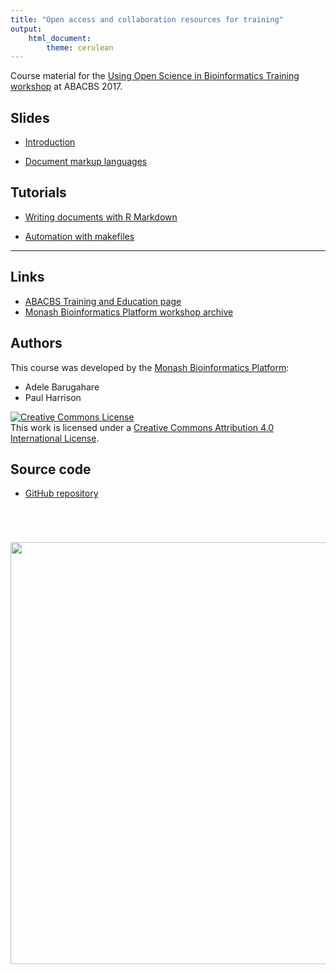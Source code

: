 ```yaml
---
title: "Open access and collaboration resources for training"
output:
    html_document:
        theme: cerulean
---
```


Course material for the [Using Open Science in Bioinformatics Training workshop](https://www.abacbs.org/conference-workshops) at ABACBS 2017.

## Slides

* [Introduction](slides/introduction.html)

* [Document markup languages](slides/markup.html)

## Tutorials

* [Writing documents with R Markdown](topics/rmarkdown.html)

* [Automation with makefiles](topics/automation.html)

---

## Links

* [ABACBS Training and Education page](https://www.abacbs.org/trainers/)
* [Monash Bioinformatics Platform workshop archive](http://bioinformatics.erc.monash.edu/training/workshop-archive)

## Authors

This course was developed by the [Monash Bioinformatics Platform](http://bioinformatics.erc.monash.edu):

* Adele Barugahare
* Paul Harrison

<a rel="license" href="http://creativecommons.org/licenses/by/4.0/"><img alt="Creative Commons License" style="border-width:0" src="images/CC-BY.png" /></a><br />This work is licensed under a <a rel="license" href="http://creativecommons.org/licenses/by/4.0/">Creative Commons Attribution 4.0 International License</a>.


## Source code

* [GitHub repository](https://github.com/MonashBioinformaticsPlatform/2017-11-16-open-science-training)

<p style="margin-top: 5em; text-align: right">
<a href="http://bioinformatics.erc.monash.edu"><img src="images/MBP-banner.png" width="675"></a>
</p>